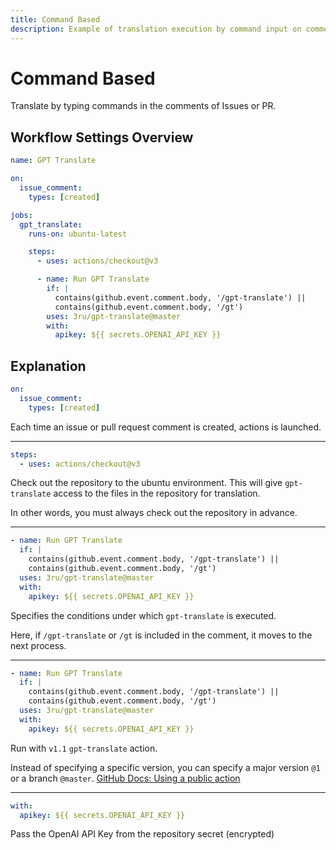 ```yaml
---
title: Command Based
description: Example of translation execution by command input on comment
---
```


# Command Based

Translate by typing commands in the comments of Issues or PR.

## Workflow Settings Overview

```yaml filename="gpt-translate.yml"
name: GPT Translate

on:
  issue_comment:
    types: [created]

jobs:
  gpt_translate:
    runs-on: ubuntu-latest

    steps:
      - uses: actions/checkout@v3

      - name: Run GPT Translate
        if: |
          contains(github.event.comment.body, '/gpt-translate') ||
          contains(github.event.comment.body, '/gt')
        uses: 3ru/gpt-translate@master
        with:
          apikey: ${{ secrets.OPENAI_API_KEY }}
```

## Explanation

```yaml {2-3}
on:
  issue_comment:
    types: [created]
```

Each time an issue or pull request comment is created, actions is launched.

---

```yaml {2}
steps:
  - uses: actions/checkout@v3
```

Check out the repository to the ubuntu environment.
This will give `gpt-translate` access to the files in the repository for translation.

In other words, you must always check out the repository in advance.

---

```yaml {2-4}
- name: Run GPT Translate
  if: |
    contains(github.event.comment.body, '/gpt-translate') ||
    contains(github.event.comment.body, '/gt')
  uses: 3ru/gpt-translate@master
  with:
    apikey: ${{ secrets.OPENAI_API_KEY }}
```

Specifies the conditions under which `gpt-translate` is executed.

Here, if `/gpt-translate` or `/gt` is included in the comment, it moves to the next process.

---

```yaml {5}
- name: Run GPT Translate
  if: |
    contains(github.event.comment.body, '/gpt-translate') ||
    contains(github.event.comment.body, '/gt')
  uses: 3ru/gpt-translate@master
  with:
    apikey: ${{ secrets.OPENAI_API_KEY }}
```

Run with `v1.1` `gpt-translate` action.

Instead of specifying a specific version, you can specify a major version `@1` or a branch `@master`.
[GitHub Docs: Using a public action](https://docs.github.com/en/actions/using-workflows/workflow-syntax-for-github-actions#example-using-a-public-action)

---

```yaml
with:
  apikey: ${{ secrets.OPENAI_API_KEY }}
```

Pass the OpenAI API Key from the repository secret (encrypted)
